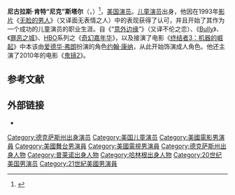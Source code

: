{{Infobox person
| name                    = 尼克·斯塔尔<br>Nick Stahl
| image                   = Nick Stahl 2005.jpg
| image_size              =
| caption                 = 2005年的尼克·斯塔尔
| birth_name              = 尼古拉斯·肯特·斯塔尔
| birth_date              = {{birth date and age|mf=yes|1979|12|5}}
| birth_place             = {{USA}}[[德克萨斯州|德克萨斯州]][[哈林根|哈林根]]
| other_name              = 
| occupation              = 演员
| years_active            = 1992年–至今
| spouse                  = 萝丝·摩菲·斯塔尔（2009–2012年）
| website                 = 
}}

'''尼古拉斯·肯特“尼克”斯塔尔'''（{{lang-en|Nicolas Kent "Nick" Stahl}}，{{bd|1979年|12月5日||}}）<ref name=filmref>{{cite web |url=http://www.filmreference.com/film/71/Nick-Stahl.html |title=Nick Stahl Biography (1979–) |publisher=Filmreference.com |date=1979-12-05 |accessdate=2009-08-09 |archive-date=2009-04-29 |archive-url=https://web.archive.org/web/20090429075554/http://www.filmreference.com/film/71/Nick-Stahl.html |dead-url=no }}</ref>，[[美国|美国]][[演员|演员]]。[[儿童演员|儿童演员]]出身，他因在1993年[[视频|影片]]《[[无脸的男人|无脸的男人]]》（又译面无表情之人）中的表现获得了认可，并且开始了其作为一个成功的儿童演员的职业生涯。自《“[[意外边缘|意外边缘]]”》（又译不伦之恋）、《[[Bully_(2001年电影)|Bully]]》、《[[罪恶之城_(电影)|罪恶之城]]》、[[家庭影院|HBO]]系列之《[[奇幻嘉年华|奇幻嘉年华]]》，以及接演了电影《[[终结者3：机器的崛起|终结者3：机器的崛起]]》中本该由[[爱德华·弗朗|爱德华·弗朗]]扮演的角色[[约翰·康纳|约翰·康纳]]，从此开始饰演成人角色。他还主演了2010年的电影《[[鬼镜2|鬼镜2]]》。

==参考文献==
{{reflist|2}}

== 外部链接 ==
* {{IMDb name|1763}}

{{Authority control}}

{{DEFAULTSORT:Stahl, Nick}}
[[Category:德克萨斯州出身演员|Category:德克萨斯州出身演员]]
[[Category:美国儿童演员|Category:美国儿童演员]]
[[Category:美國電影男演員|Category:美國電影男演員]]
[[Category:美國舞台男演員|Category:美國舞台男演員]]
[[Category:美國電視男演員|Category:美國電視男演員]]
[[Category:德克萨斯州出身人物|Category:德克萨斯州出身人物]]
[[Category:普莱诺出身人物|Category:普莱诺出身人物]]
[[Category:哈林根出身人物|Category:哈林根出身人物]]
[[Category:20世纪美国男演员|Category:20世纪美国男演员]]
[[Category:21世紀美國男演員|Category:21世紀美國男演員]]